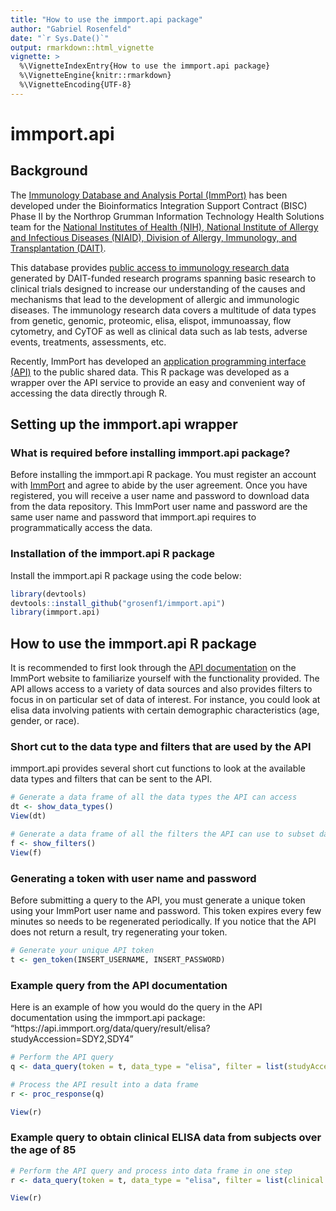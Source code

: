 ```yaml
---
title: "How to use the immport.api package"
author: "Gabriel Rosenfeld"
date: "`r Sys.Date()`"
output: rmarkdown::html_vignette
vignette: >
  %\VignetteIndexEntry{How to use the immport.api package}
  %\VignetteEngine{knitr::rmarkdown}
  %\VignetteEncoding{UTF-8}
---
```

# immport.api

## Background

The [Immunology Database and Analysis Portal (ImmPort)](http://www.immport.org/immport-open/public/home/home) has been developed under the Bioinformatics Integration Support Contract (BISC) Phase II by the Northrop Grumman Information Technology Health Solutions team for the [National Institutes of Health (NIH), National Institute of Allergy and Infectious Diseases (NIAID), Division of Allergy, Immunology, and Transplantation (DAIT)](https://www.niaid.nih.gov/about/dait).

This database provides [public access to immunology research data](http://www.immport.org/immport-open/public/home/studySearch) generated by DAIT-funded research programs spanning basic research to clinical trials designed to increase our understanding of the causes and mechanisms that lead to the development of allergic and immunologic diseases.  The immunology research data covers a multitude of data types from genetic, genomic, proteomic, elisa, elispot, immunoassay, flow cytometry, and CyTOF as well as clinical data such as lab tests, adverse events, treatments, assessments, etc.

Recently, ImmPort has developed an [application programming interface (API)](http://docs.immport.org/#API/DataQueryAPI/dataqueryapi/) to the public shared data.  This R package was developed as a wrapper over the API service to provide an easy and convenient way of accessing the data directly through R.

## Setting up the immport.api wrapper

### What is required before installing immport.api package?

Before installing the immport.api R package. You must register an account with [ImmPort](https://immport-user-admin.niaid.nih.gov:8443/registrationuser/registration) and agree to abide by the user agreement.  Once you have registered, you will receive a user name and password to download data from the data repository.  This ImmPort user name and password are the same user name and password that immport.api requires to programmatically access the data.

### Installation of the immport.api R package

Install the immport.api R package using the code below:

```r
library(devtools)
devtools::install_github("grosenf1/immport.api")
library(immport.api)
```

## How to use the immport.api R package

It is recommended to first look through the [API documentation](http://docs.immport.org/#API/DataQueryAPI/dataqueryapi/) on the ImmPort website to familiarize yourself with the functionality provided.  The API allows access to a variety of data sources and also provides filters to focus in on particular set of data of interest.  For instance, you could look at elisa data involving patients with certain demographic characteristics (age, gender, or race).

### Short cut to the data type and filters that are used by the API

immport.api provides several short cut functions to look at the available data types and filters that can be sent to the API.

```r
# Generate a data frame of all the data types the API can access
dt <- show_data_types()
View(dt)

# Generate a data frame of all the filters the API can use to subset data
f <- show_filters()
View(f)
```

### Generating a token with user name and password

Before submitting a query to the API, you must generate a unique token using your ImmPort user name and password.  This token expires every few minutes so needs to be regenerated periodically.  If you notice that the API does not return a result, try regenerating your token.

```r
# Generate your unique API token
t <- gen_token(INSERT_USERNAME, INSERT_PASSWORD)
```

### Example query from the API documentation

Here is an example of how you would do the query in the API documentation using the immport.api package: "https://api.immport.org/data/query/result/elisa?studyAccession=SDY2,SDY4"

```r
# Perform the API query
q <- data_query(token = t, data_type = "elisa", filter = list(studyAccession = c("SDY2", "SDY4")))

# Process the API result into a data frame
r <- proc_response(q)

View(r)
```

### Example query to obtain clinical ELISA data from subjects over the age of 85

```r
# Perform the API query and process into data frame in one step
r <- data_query(token = t, data_type = "elisa", filter = list(clinical = "Y", maxSubjectAgeGte = 85))

View(r)
```
